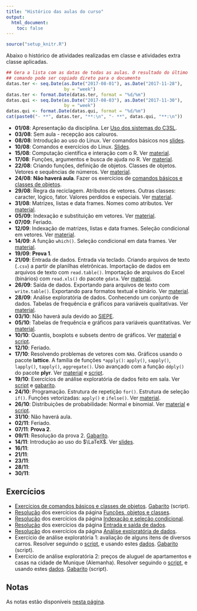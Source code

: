 ```yaml
---
title: "Histórico das aulas do curso"
output:
  html_document:
    toc: false
---
```


```r
source("setup_knitr.R")
```

Abaixo o histórico de atividades realizadas em classe e atividades extra
classe aplicadas.


```r
## Gera a lista com as datas de todas as aulas. O resultado do último
## comando pode ser copiado direto para o documento
datas.ter <- seq.Date(as.Date("2017-08-01"), as.Date("2017-11-28"),
                      by = "week")
datas.ter <- format.Date(datas.ter, format = "%d/%m")
datas.qui <- seq.Date(as.Date("2017-08-03"), as.Date("2017-11-30"),
                      by = "week")
datas.qui <- format.Date(datas.qui, format = "%d/%m")
cat(paste0("- **", datas.ter, "**:\n", "- **", datas.qui, "**:\n"))
```

- **01/08**: Apresentação da disciplina.
  Ler [Uso dos sistemas do C3SL](c3sl-sistemas.html).
- **03/08**: Sem aula - recepção aos calouros.
- **08/08**: Introdução ao uso do Linux. Ver comandos básicos nos
  [slides](http://fernandomayer.github.io/linux-intro).
- **10/08**: Comandos e exercícios do Linux.
  [Slides](http://fernandomayer.github.io/linux-intro).
- **15/08**: Computação científica e interação com o R. Ver
  [material](computacao-cientifica.html).
- **17/08**: Funções, argumentos e busca de ajuda no R. Ver
  [material](objetos-classes.html).
- **22/08**: Criando funções, definição de objetos. Classes de objetos.
  Vetores e sequências de números. Ver [material](objetos-classes.html).
- **24/08**: **Não haverá aula**. Fazer os exercícios de [comandos
  básicos e classes de objetos](exercicios/ex_objetos.pdf).
- **29/08**: Regra da reciclagem. Atributos de vetores. Outras classes:
  caracter, lógico, fator. Valores perdidos e especiais. Ver
  [material](objetos-classes.html).
- **31/08**: Matrizes, listas e data frames. Nomes como atributos. Ver
  [material](objetos-classes.html).
- **05/09**: Indexação e substituição em vetores. Ver
  [material](indexacao_e_selecao.html).
- **07/09**: Feriado.
- **12/09**: Indexação de matrizes, listas e data frames. Seleção
  condicional em vetores. Ver [material](indexacao_e_selecao.html).
- **14/09**: A função `which()`. Seleção condicional em data frames. Ver
  [material](indexacao_e_selecao.html).
- **19/09**: **Prova 1**.
- **21/09**: Entrada de dados. Entrada via teclado. Criando arquivos de
  texto (`.csv`) a partir de planilhas eletrônicas. Importação de dados
  em arquivos de texto com `read.table()`. Importação de arquivos do
  Excel (binários) com `read.xls()` do pacote `gdata`. Ver
  [material](entrada-dados.html).
- **26/09**: Saída de dados. Exportando para arquivos de texto com
  `write.table()`. Exportando para formatos textual e binário. Ver
  [material](entrada-dados.html).
- **28/09**: Análise exploratória de dados. Conhecendo um conjunto de
  dados. Tabelas de frequência e gráficos para variáveis qualitativas.
  Ver [material](analise-exploratoria.html).
- **03/10**: Não haverá aula devido ao [SIEPE](http://www.siepe.ufpr.br).
- **05/10**: Tabelas de frequência e gráficos para variáveis
  quantitativas. Ver [material](analise-exploratoria.html).
- **10/10**: Quantis, boxplots e subsets dentro de gráficos. Ver
  [material](analise-exploratoria.html) e
  [script](scripts/script_gapminder.R).
- **12/10**: Feriado.
- **17/10**: Resolvendo problemas de vetores com `NA`s. Gráficos usando
  o pacote **lattice**. A família de funções `*apply()`: `apply()`,
  `sapply()`, `lapply()`, `tapply()`, `aggregate()`. Uso avançado com a
  função `ddply()` do pacote **plyr**. Ver
  [material](analise-exploratoria.html) e
  [script](scripts/script_gapminder.R).
- **19/10**: Exercícios de análise exploratória de dados feito em sala.
  Ver [script](exercicios/ex_AED2.R) e [gabarito](exercicios/ex_AED2_GB.R).
- **24/10**: Programação. Estrutura de repetição `for()`. Estrutura de
  seleção `if()`. Funções vetorizadas: `apply()` e `ifelse()`. Ver
  [material](programacao.html).
- **26/10**: Distribuições de probabilidade: Normal e binomial. Ver
  [material](probabilidade.html) e [script](scripts/probabilidade.R).
- **31/10**: Não haverá aula.
- **02/11**: Feriado.
- **07/11**: **Prova 2**.
- **09/11**: Resolução da prova 2. [Gabarito](scripts/script_P2_2017-11-07_GB.R).
- **14/11**: Introdução ao uso do $\LaTeX$. Ver
  [slides](misc/Introducao_ao_Latex_ESALQ-USP.pdf).
- **16/11**:
- **21/11**:
- **23/11**:
- **28/11**:
- **30/11**:

## Exercícios

- [Exercícios de comandos básicos e classes de
  objetos](exercicios/ex_objetos.pdf).
  [Gabarito](exercicios/ex_objetos_GABARITO.R) (script).
- [Resolução](scripts/objetos-classes-exercicios.R) dos exercícios da
  página [Funções, objetos e classes](objetos-classes.html).
- [Resolução](scripts/indexacao_e_selecao-exercicios.R) dos exercícios
  da página [Indexação e seleção condicional](indexacao_e_selecao.html).
- [Resolução](scripts/entrada-dados-exercicios.R) dos exercícios
  da página [Entrada e saída de dados](entrada-dados.html).
- [Resolução](scripts/analise-exploratoria-exercicios.R) dos exercícios
  da página [Análise exploratória de dados](analise-exploratoria.html).
- Exercício de análise exploratória 1: avaliação de alguns itens de
  diversos carros. Resolver seguindo o [script](exercicios/ex_AED1.R), e
  usando estes
  [dados](http://leg.ufpr.br/~fernandomayer/data/aval_carros_nota.txt).
  [Gabarito](exercicios/ex_AED1_GB.R) (script).
- Exercício de análise exploratória 2: preços de aluguel de apartamentos
  e casas na cidade de Munique (Alemanha). Resolver seguindo o
  [script](exercicios/ex_AED2.R), e usando estes
  [dados](http://leg.ufpr.br/~fernandomayer/data/dados_aluguel.csv).
  [Gabarito](exercicios/ex_AED2_GB.R) (script).


## Notas

As notas estão disponíveis [nesta página](notas.html).
